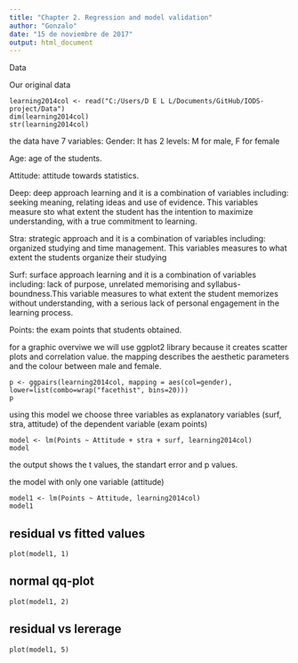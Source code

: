```yaml
---
title: "Chapter 2. Regression and model validation"
author: "Gonzalo"
date: "15 de noviembre de 2017"
output: html_document
---
```

Data

Our original data


```original
learning2014col <- read("C:/Users/D E L L/Documents/GitHub/IODS-project/Data")
dim(learning2014col)
str(learning2014col)
```

the data have 7 variables:
Gender: It has 2 levels: M for male, F for female

Age: age of the students.

Attitude: attitude towards statistics.

Deep: deep approach learning and it is a combination of variables including: seeking meaning, relating ideas and use of evidence. This variables measure sto what extent the student has the intention to maximize understanding, with a true commitment to learning.

Stra: strategic approach and it is a combination of variables including: organized studying and time management. This variables measures to what extent the students organize their studying

Surf: surface approach learning and it is a combination of variables including: lack of purpose, unrelated memorising and syllabus-boundness.This variable measures to what extent the student memorizes without understanding, with a serious lack of personal engagement in the learning process.

Points: the exam points that students obtained. 

for a graphic overviwe we will use ggplot2 library because it creates scatter plots and correlation value. the mapping describes the aesthetic parameters and the colour between male and female.


```plot
p <- ggpairs(learning2014col, mapping = aes(col=gender), lower=list(combo=wrap("facethist", bins=20)))
p
```

using this model we choose three variables as explanatory variables (surf, stra, attitude) of the dependent variable (exam points)

```model
model <- lm(Points ~ Attitude + stra + surf, learning2014col)
model
```
the output shows the t values, the standart error and p values.

the model with only one variable (attitude)

```model1
model1 <- lm(Points ~ Attitude, learning2014col)
model1
```
## residual vs fitted values 
```plot
plot(model1, 1)
```
## normal qq-plot
```plot
plot(model1, 2)
```
## residual vs lererage
```plot
plot(model1, 5)
```

